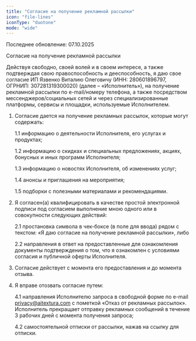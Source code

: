```yaml
---
title: "Согласие на получение рекламной рассылки"
icon: "file-lines"
iconType: "duotone"
mode: "wide"
---
```


<Info>
  Последнее обновление: 07.10.2025
</Info>

Согласие на получение рекламной рассылки

Действуя свободно, своей волей и в своем интересе, а также подтверждая свою правоспособность и дееспособность, я даю свое согласие ИП Язвенко Виталию Олеговичу (ИНН: 280601896797, ОГРНИП: 307281319300020) (далее – «Исполнитель»), на получение рекламной рассылки по e-mail/номеру телефона, а также посредством мессенджеров/социальных сетей и через специализированные платформы, сервисы и площадки, используемые Исполнителем.

1. Согласие дается на получение рекламных рассылок, которые могут содержать:

   1.1 информацию о деятельности Исполнителя, его услугах и продуктах;

   1.2 информацию о скидках и специальных предложениях, акциях, бонусных и иных программ Исполнителя;

   1.3 информацию о новостях Исполнителя, об изменениях услуг;

   1.4 анонсы и приглашения на мероприятия;

   1.5 подборки с полезными материалами и рекомендациями.
2. Я согласен(а) квалифицировать в качестве простой электронной подписи под согласием выполнение мною одного или в совокупности следующих действий:

   2.1 простановка символа в чек-боксе (в поле для ввода) рядом с текстом: «Я даю согласие на получение рекламной рассылки», либо

   2.2 направления в ответ на предоставленные для ознакомления документы подтверждения о том, что я ознакомлен с условиями согласия и публичной оферты Исполнителя.
3. Согласие действует с момента его предоставления и до момента отзыва.
4. Я вправе отозвать согласие путем:

   4.1 направления Исполнителю запроса в свободной форме по e-mail [privacy@aitextura.com](mailto:privacy@aitextura.com) с пометкой «Отказ от рекламных рассылок». Исполнитель прекращает отправку рекламных сообщений в течение 3 рабочих дней с момента получения запроса;

   4.2 самостоятельной отписки от рассылки, нажав на ссылку для отписки.